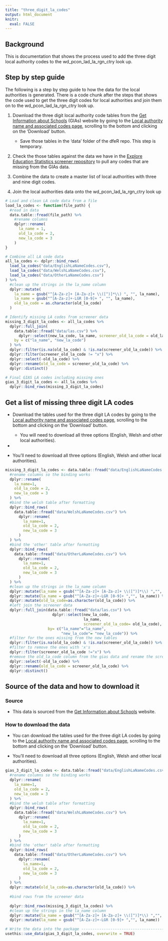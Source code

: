 ```yaml
---
title: "three_digit_la_codes"
output: html_document
knitr: 
  eval: FALSE
---
```


## Background 

This is documentation that shows the process used to add the three digit local authority codes to the wd_pcon_lad_la_rgn_ctry look up.

## Step by step guide 

The following is a step by step guide to how the data for the local authorities is generated. There is a code chunk after the steps that shows the code used to get the three digit codes for local authorities and join them on to the wd_pcon_lad_la_rgn_ctry look up.

1.  Download the three digit local authority code tables from the [Get Information about Schools](https://get-information-schools.service.gov.uk/) (GIAs) website by going to the [Local authority name and associated codes page](https://get-information-schools.service.gov.uk/Guidance/LaNameCodes), scrolling to the bottom and clicking on the 'Download' button.

    -   Save those tables in the 'data' folder of the dfeR repo. This step is temporary.

2.  Check the those tables against the data we have in the [Explore Education Statistics screener repository](https://github.com/dfe-analytical-services/dfe-published-data-qa/blob/main/data/las.csv) to pull any codes that are missing from the GIAs data.

3.  Combine the data to create a master list of local authorities with three and nine digit codes.

4.  Join the local authorities data onto the wd_pcon_lad_la_rgn_ctry look up

```r

# Load and clean LA code data from a file
load_la_codes <- function(file_path) {
  #read in data 
  data.table::fread(file_path) %>%
    #rename columns 
    dplyr::rename(
      la_name = 1,
      old_la_code = 2,
      new_la_code = 3
    )
}

# Combine all LA code data
all_la_codes <- dplyr::bind_rows(
  load_la_codes("data/EnglishLaNameCodes.csv"),
  load_la_codes("data/WelshLaNameCodes.csv"),
  load_la_codes("data/OtherLaNameCodes.csv")
) %>%
  #clean up the strings in the la_name column 
  dplyr::mutate(
    la_name = gsub("^[A-Za-z]+ [A-Za-z]+ \\([^)]*\\) ", "", la_name),
    la_name = gsub("^[A-Za-z]+-LGR [0-9]+ ", "", la_name),
    old_la_code = as.character(old_la_code)
  )

# Identify missing LA codes from screener data
missing_3_digit_la_codes <- all_la_codes %>%
  dplyr::full_join(
    data.table::fread("data/las.csv") %>%
      dplyr::select(new_la_code, la_name, screener_old_la_code = old_la_code),
    by = c("la_name", "new_la_code")
  ) %>%
  dplyr::filter(is.na(old_la_code) & !is.na(screener_old_la_code)) %>%
  dplyr::filter(screener_old_la_code != "x") %>%
  dplyr::select(-old_la_code) %>%
  dplyr::rename(old_la_code = screener_old_la_code) %>%
  dplyr::distinct()

# Final GIAS LA codes including missing ones
gias_3_digit_la_codes <- all_la_codes %>%
  dplyr::bind_rows(missing_3_digit_la_codes)


```

## Get a list of missing three digit LA codes

-   Download the tables used for the three digit LA codes by going to the [Local authority name and associated codes page](https://get-information-schools.service.gov.uk/Guidance/LaNameCodes), scrolling to the bottom and clicking on the 'Download' button.

    -   You will need to download all three options (English, Welsh and other local authorities).

-   

-   You'll need to download all three options (English, Welsh and other local authorities).

```r
missing_3_digit_la_codes <- data.table::fread("data/EnglishLaNameCodes.csv") %>% 
  #rename columns so the binding works
  dplyr::rename(
    la_name=1,
    old_la_code = 2,
    new_la_code = 3
  ) %>%
  #bind the welsh table after formatting  
  dplyr::bind_rows(
    data.table::fread("data/WelshLaNameCodes.csv") %>% 
      dplyr::rename(
        la_name=1,
        old_la_code = 2,
        new_la_code = 3
      )
  ) %>%
  #bind the 'other' table after formatting
  dplyr::bind_rows(
    data.table::fread("data/OtherLaNameCodes.csv") %>% 
      dplyr::rename(
        la_name=1,
        old_la_code = 2,
        new_la_code = 3
      )
  ) %>% 
  #clean up the strings in the la_name column 
  dplyr::mutate(la_name = gsub("^[A-Za-z]+ [A-Za-z]+ \\([^)]*\\) ","", la_name)) %>% 
  dplyr::mutate(la_name = gsub("^[A-Za-z]+-LGR [0-9]+ ","", la_name)) %>% 
  dplyr::mutate(old_la_code=as.character(old_la_code)) %>%
  #left join the screener data
  dplyr::full_join(data.table::fread("data/las.csv") %>% 
                     dplyr::select(new_la_code,
                                   la_name,
                                   screener_old_la_code= old_la_code),
                   by= c("la_name"="la_name",
                         "new_la_code"= "new_la_code")) %>% 
  #filter for the ones missing from the new tables
  dplyr::filter(is.na(old_la_code) & !is.na(screener_old_la_code)) %>% 
  #filter to remove the ones with 'x's
  dplyr::filter(screener_old_la_code !="x") %>% 
  #remove the old_la_code column from the gias data and rename the screener column so it's called 'old_la_code'
  dplyr::select(-old_la_code) %>% 
  dplyr::rename(old_la_code = screener_old_la_code) %>% 
  dplyr::distinct()

```

## Source of the data and how to download it

### Source

-   This data is sourced from the [Get Information about Schools](https://get-information-schools.service.gov.uk/) website.

### How to download the data

-   You can download the tables used for the three digit LA codes by going to the [Local authority name and associated codes page](https://get-information-schools.service.gov.uk/Guidance/LaNameCodes), scrolling to the bottom and clicking on the 'Download' button.

-   You'll need to download all three options (English, Welsh and other local authorities).

```r
gias_3_digit_la_codes <- data.table::fread("data/EnglishLaNameCodes.csv") %>% 
  #rename columns so the binding works
  dplyr::rename(
    la_name=1,
    old_la_code = 2,
    new_la_code = 3
  ) %>%
  #bind the welsh table after formatting  
  dplyr::bind_rows(
    data.table::fread("data/WelshLaNameCodes.csv") %>% 
      dplyr::rename(
        la_name=1,
        old_la_code = 2,
        new_la_code = 3
      )
  ) %>%
  #bind the 'other' table after formatting
  dplyr::bind_rows(
    data.table::fread("data/OtherLaNameCodes.csv") %>% 
      dplyr::rename(
        la_name=1,
        old_la_code = 2,
        new_la_code = 3
      )
  ) %>% 
  dplyr::mutate(old_la_code=as.character(old_la_code)) %>%
  
  #bind rows from the screener data
  
  dplyr::bind_rows(missing_3_digit_la_codes) %>% 
  #clean up the strings in the la_name column 
  dplyr::mutate(la_name = gsub("^[A-Za-z]+ [A-Za-z]+ \\([^)]*\\) ","", la_name)) %>% 
  dplyr::mutate(la_name = gsub("^[A-Za-z]+-LGR [0-9]+ ","", la_name)) 

# Write the data into the package ---------------------------------------------
usethis::use_data(gias_3_digit_la_codes, overwrite = TRUE)
```
